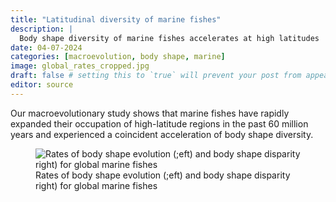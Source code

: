 ```yaml
---
title: "Latitudinal diversity of marine fishes"
description: | 
  Body shape diversity of marine fishes accelerates at high latitudes
date: 04-07-2024
categories: [macroevolution, body shape, marine] 
image: global_rates_cropped.jpg
draft: false # setting this to `true` will prevent your post from appearing on your listing page until you're ready!
editor: source
---
```


Our macroevolutionary study shows that marine fishes have rapidly expanded their occupation of high-latitude regions in the past 60 million years and experienced a coincident acceleration of body shape diversity.


![Rates of body shape evolution (;eft) and body shape disparity right) for global marine fishes](global_rates.jpg)


